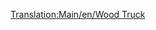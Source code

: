 [[Translation:Main/en/Wood Truck]]{{Template:Navbox Vagonok/Hu}}
{{Template:Vagonok/Hu
|Name=Faszállító vagon
|Picture=[[File:en/Woodtruck.png]]
|NormalCost=£1,414 ($2,828)
|NormalWeight=16 / 46 t
|NormalCapacity=30 tonna fa
|MonoCost=£1,414 ($2,828)
|MonoWeight=16 / 51 t
|MonoCapacity=35 tonna fa
|MagCost=£1,414 ($2,828)
|MagWeight=16 / 53 t
|MagCapacity=37 tonna fa
|Description=A [[Main/hu/Fa|fa]] mindhárom valós ([[Main/en/Éghajlatok/Hu#Mérsékelt|mérsékelt]], [[Main/en/Éghajlatok/Hu#SzubarktikusSzubarktikus|szubarktikus]] és [[Main/en/Éghajlatok/Hu#Szubtrópusi|szubtrópusi]]) éghajlaton elérhető. A trópusi fa - ha '''[[Main/hu/Favágó|favágót]]''' alapítasz - a legértékesebb rakomány.
}}
